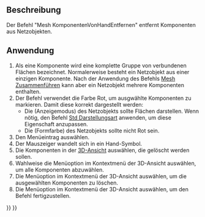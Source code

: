 <languages/>

{{Docnav/de
|[[Mesh_RemoveComponents/de|KomponentenEntfernen]]
|[[Mesh_Segmentation/de|SegmenteErstellen]]
|[[Mesh_Workbench/de|Mesh]]
|IconL=Mesh_RemoveComponents.svg
|IconR=Mesh_Segmentation.svg
|IconC=Workbench_Mesh.svg
}}

{{GuiCommand/de
|Name=Mesh RemoveCompByHand
|Name/de=Mesh KomponenteVonHandEntfernen‏‎
|MenuLocation=Netze → Komponente von Hand entfernen...
|Workbenches=[[Mesh_Workbench/de|Mesh]]
|SeeAlso=[[Mesh_RemoveComponents/de|Mesh KomponentenEntfernen‏‎]], [[Arch_SplitMesh/de|Arch NetzAufteilen]]
}}

<span id="Description"></span>
==Beschreibung==

Der Befehl "Mesh KomponentenVonHandEntfernen" entfernt Komponenten aus Netzobjekten.

<span id="Usage"></span>
==Anwendung==

# Als eine Komponente wird eine komplette Gruppe von verbundenen Flächen bezeichnet. Normalerweise besteht ein Netzobjekt aus einer einzigen Komponente. Nach der Anwendung des Befehls [[Mesh_Merge/de|Mesh Zusammenführen]] kann aber ein Netzobjekt mehrere Komponenten enthalten.
# Der Befehl verwendet die Farbe Rot, um ausgwählte Komponenten zu markieren. Damit diese korrekt dargestellt werden:
#* Die {{PropertyView/de|Display Mode}} (Anzeigemodus) des Netzobjekts sollte Flächen darstellen. Wenn nötig, den Befehl [[Std_DrawStyle/de|Std Darstellungsart]] anwenden, um diese Eigenschaft anzupassen.
#* Die {{PropertyView/de|Shape Color}} (Formfarbe) des Netzobjekts sollte nicht Rot sein.
# Den Menüeintrag {{MenuCommand|Netze → [[Image:Mesh_RemoveCompByHand.svg|16px]] Komponente von Hand entfernen...}} auswählen.
# Der Mauszeiger wandelt sich in ein Hand-Symbol.
# Die Komponenten in der [[3D_view/de|3D-Ansicht]] auswählen, die gelöscht werden sollen.
# Wahlweise die Menüoption {{MenuCommand|Auswahl aufheben}} im Kontextmenü der 3D-Ansicht auswählen, um alle Komponenten abzuwählen.
# Die Menüoption {{MenuCommand|Selektierte Dreiecke löschen}} im Kontextmenü der 3D-Ansicht auswählen, um die ausgewählten Komponenten zu löschen.
# Die Menüoption {{MenuCommand|Entfernen-Modus verlassen}} im Kontextmenü der 3D-Ansicht auswählen, um den Befehl fertigzustellen.


{{Docnav/de
|[[Mesh_RemoveComponents/de|KomponentenEntfernen]]
|[[Mesh_Segmentation/de|SegmenteErstellen]]
|[[Mesh_Workbench/de|Mesh]]
|IconL=Mesh_RemoveComponents.svg
|IconR=Mesh_Segmentation.svg
|IconC=Workbench_Mesh.svg
}}

{{Mesh Tools navi{{#translation:}}}}
{{Userdocnavi{{#translation:}}}}
{{clear}}